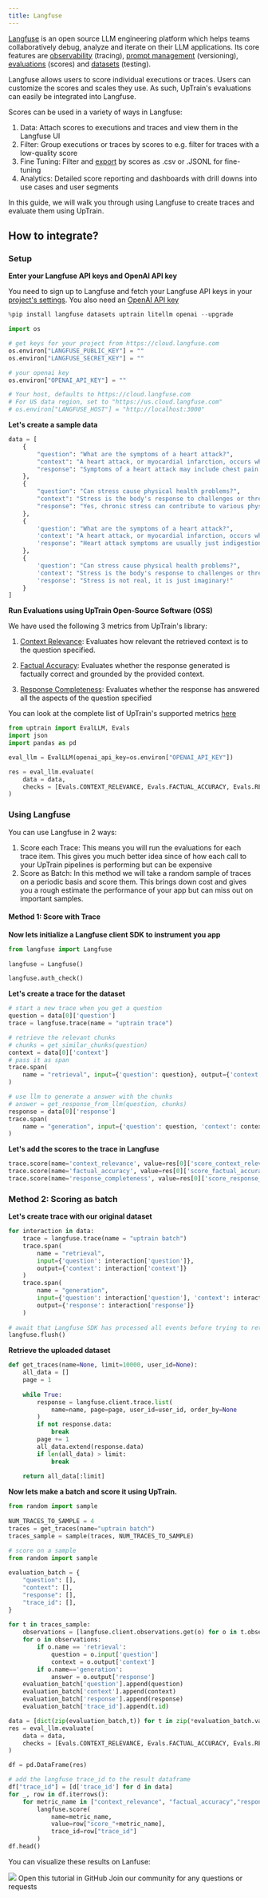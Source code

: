 ```yaml
---
title: Langfuse
---
```

[Langfuse](https://langfuse.com/)  is an open source LLM engineering platform which helps teams collaboratively debug, analyze and iterate on their LLM applications. Its core features are [observability](https://langfuse.com/docs/tracing/overview) (tracing), [prompt management](https://langfuse.com/docs/prompts/get-started) (versioning), [evaluations](https://langfuse.com/docs/scores/overview) (scores) and [datasets](https://langfuse.com/docs/datasets/overview) (testing).

Langfuse allows users to score individual executions or traces. Users can customize the scores and scales they use. As such, UpTrain's evaluations can easily be integrated into Langfuse.

Scores can be used in a variety of ways in Langfuse:
1. Data: Attach scores to executions and traces and view them in the Langfuse UI
2. Filter: Group executions or traces by scores to e.g. filter for traces with a low-quality score
3. Fine Tuning: Filter and [export](https://langfuse.com/docs/export-and-fine-tuning) by scores as .csv or .JSONL for fine-tuning
4. Analytics: Detailed score reporting and dashboards with drill downs into use cases and user segments

In this guide, we will walk you through using Langfuse to create traces and evaluate them using UpTrain.

## How to integrate?
### Setup
**Enter your Langfuse API keys and OpenAI API key**

You need to sign up to Langfuse and fetch your Langfuse API keys in your [project's settings](https://cloud.langfuse.com/). You also need an [OpenAI API key](https://platform.openai.com/api-keys)

```python
%pip install langfuse datasets uptrain litellm openai --upgrade
```
```python
import os

# get keys for your project from https://cloud.langfuse.com
os.environ["LANGFUSE_PUBLIC_KEY"] = ""
os.environ["LANGFUSE_SECRET_KEY"] = ""

# your openai key
os.environ["OPENAI_API_KEY"] = ""

# Your host, defaults to https://cloud.langfuse.com
# For US data region, set to "https://us.cloud.langfuse.com"
# os.environ["LANGFUSE_HOST"] = "http://localhost:3000"
```

**Let's create a sample data**
```python
data = [
    {
        "question": "What are the symptoms of a heart attack?",
        "context": "A heart attack, or myocardial infarction, occurs when the blood supply to the heart muscle is blocked. Chest pain is a good symptom of heart attack, though there are many others.",
        "response": "Symptoms of a heart attack may include chest pain or discomfort, shortness of breath, nausea, lightheadedness, and pain or discomfort in one or both arms, the jaw, neck, or back."
    },
    {
        "question": "Can stress cause physical health problems?",
        "context": "Stress is the body's response to challenges or threats. Yes, chronic stress can contribute to various physical health problems, including cardiovascular issues.",
        "response": "Yes, chronic stress can contribute to various physical health problems, including cardiovascular issues, and a weakened immune system."
    },
    {
        'question': "What are the symptoms of a heart attack?",
        'context': "A heart attack, or myocardial infarction, occurs when the blood supply to the heart muscle is blocked. Symptoms of a heart attack may include chest pain or discomfort, shortness of breath and nausea.",
        'response': "Heart attack symptoms are usually just indigestion and can be relieved with antacids."
    },
    {
        'question': "Can stress cause physical health problems?",
        'context': "Stress is the body's response to challenges or threats. Yes, chronic stress can contribute to various physical health problems, including cardiovascular issues.",
        'response': "Stress is not real, it is just imaginary!"
    }
]
```
**Run Evaluations using UpTrain Open-Source Software (OSS)**

We have used the following 3 metrics from UpTrain's library:

1. [Context Relevance](/predefined-evaluations/context-awareness/context-relevance): Evaluates how relevant the retrieved context is to the question specified.

2. [Factual Accuracy](/predefined-evaluations/context-awareness/factual-accuracy): Evaluates whether the response generated is factually correct and grounded by the provided context.

3. [Response Completeness](/predefined-evaluations/response-quality/response-completeness): Evaluates whether the response has answered all the aspects of the question specified

You can look at the complete list of UpTrain's supported metrics [here](/predefined-evaluations/overview)

```python
from uptrain import EvalLLM, Evals
import json
import pandas as pd

eval_llm = EvalLLM(openai_api_key=os.environ["OPENAI_API_KEY"])

res = eval_llm.evaluate(
    data = data,
    checks = [Evals.CONTEXT_RELEVANCE, Evals.FACTUAL_ACCURACY, Evals.RESPONSE_COMPLETENESS]
)
```

### Using Langfuse

You can use Langfuse in 2 ways:
1. Score each Trace: This means you will run the evaluations for each trace item. This gives you much better idea since of how each call to your UpTrain pipelines is performing but can be expensive
2. Score as Batch: In this method we will take a random sample of traces on a periodic basis and score them. This brings down cost and gives you a rough estimate the performance of your app but can miss out on important samples.

#### Method 1: Score with Trace

**Now lets initialize a Langfuse client SDK to instrument you app**

```python
from langfuse import Langfuse
 
langfuse = Langfuse()

langfuse.auth_check()
```
**Let's create a trace for the dataset**
```python
# start a new trace when you get a question
question = data[0]['question']
trace = langfuse.trace(name = "uptrain trace")

# retrieve the relevant chunks
# chunks = get_similar_chunks(question)
context = data[0]['context']
# pass it as span
trace.span(
    name = "retrieval", input={'question': question}, output={'context': context}
)

# use llm to generate a answer with the chunks
# answer = get_response_from_llm(question, chunks)
response = data[0]['response']
trace.span(
    name = "generation", input={'question': question, 'context': context}, output={'response': response}
)
```
**Let's add the scores to the trace in Langfuse**
```python
trace.score(name='context_relevance', value=res[0]['score_context_relevance'])
trace.score(name='factual_accuracy', value=res[0]['score_factual_accuracy'])
trace.score(name='response_completeness', value=res[0]['score_response_completeness'])
```
### Method 2: Scoring as batch

**Let's create trace with our original dataset**
```python
for interaction in data:
    trace = langfuse.trace(name = "uptrain batch")
    trace.span(
        name = "retrieval",
        input={'question': interaction['question']},
        output={'context': interaction['context']}
    )
    trace.span(
        name = "generation",
        input={'question': interaction['question'], 'context': interaction['context']},
        output={'response': interaction['response']}
    )
 
# await that Langfuse SDK has processed all events before trying to retrieve it in the next step
langfuse.flush()
```
**Retrieve the uploaded dataset**
```python
def get_traces(name=None, limit=10000, user_id=None):
    all_data = []
    page = 1
 
    while True:
        response = langfuse.client.trace.list(
            name=name, page=page, user_id=user_id, order_by=None
        )
        if not response.data:
            break
        page += 1
        all_data.extend(response.data)
        if len(all_data) > limit:
            break
 
    return all_data[:limit]
```
**Now lets make a batch and score it using UpTrain.**
```python
from random import sample
 
NUM_TRACES_TO_SAMPLE = 4
traces = get_traces(name="uptrain batch")
traces_sample = sample(traces, NUM_TRACES_TO_SAMPLE)
```

```python
# score on a sample
from random import sample
 
evaluation_batch = {
    "question": [],
    "context": [],
    "response": [],
    "trace_id": [],
}
 
for t in traces_sample:
    observations = [langfuse.client.observations.get(o) for o in t.observations]
    for o in observations:
        if o.name == 'retrieval':
            question = o.input['question']
            context = o.output['context']
        if o.name=='generation':
            answer = o.output['response']
    evaluation_batch['question'].append(question)
    evaluation_batch['context'].append(context)
    evaluation_batch['response'].append(response)
    evaluation_batch['trace_id'].append(t.id)
```

```python
data = [dict(zip(evaluation_batch,t)) for t in zip(*evaluation_batch.values())]
res = eval_llm.evaluate(
    data = data,
    checks = [Evals.CONTEXT_RELEVANCE, Evals.FACTUAL_ACCURACY, Evals.RESPONSE_COMPLETENESS]
)
```
```python
df = pd.DataFrame(res)

# add the langfuse trace_id to the result dataframe
df["trace_id"] = [d['trace_id'] for d in data]
for _, row in df.iterrows():
    for metric_name in ["context_relevance", "factual_accuracy","response_completeness"]:
        langfuse.score(
            name=metric_name,
            value=row["score_"+metric_name],
            trace_id=row["trace_id"]
        )
df.head()
```

You can visualize these results on Lanfuse:
<Frame>
  <img src="/assets/langfuse.webp" />
</Frame>

<CardGroup cols={2}>
  <Card
    title="Tutorial"
    href="https://github.com/uptrain-ai/uptrain/blob/main/examples/integrations/observation_tools/langfuse.ipynb"
    icon="github"
    color="#808080"
  >
    Open this tutorial in GitHub
  </Card>
  <Card
    title="Have Questions?"
    href="https://join.slack.com/t/uptraincommunity/shared_invite/zt-1yih3aojn-CEoR_gAh6PDSknhFmuaJeg"
    icon="slack"
    color="#808080"
  >
    Join our community for any questions or requests
  </Card>
</CardGroup>
